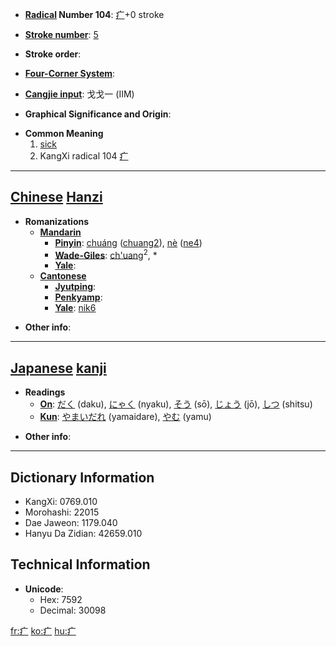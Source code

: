 * '''[[Wiktionary:Chinese radical index| Radical]] Number 104''': [[Wiktionary:Chinese radical index 疒|疒]]+0 stroke

* '''[[Wiktionary:Chinese total strokes index|Stroke number]]''': [[Wiktionary:Chinese total strokes index 5|5]]

* '''Stroke order''': 

* '''[[Wiktionary:Chinese four corner index|Four-Corner System]]''': 

* '''[[Wiktionary:Chinese Cangjie index|Cangjie input]]''': 戈戈一 (IIM)

* '''Graphical Significance and Origin''': 

* '''Common Meaning'''
*# [[sick]]
*# KangXi radical 104 [[Wiktionary:Chinese radical index 疒|疒]]


----

== [[Chinese]] [[Hanzi]] ==

* '''Romanizations'''
** '''[[Mandarin]]'''
*** '''[[Pinyin]]''': [[chuáng]] ([[chuang2]]), [[nè]] ([[ne4]])
*** '''[[Wade-Giles]]''': [[ch'uang]]<sup>2</sup>, *
*** '''[[Yale]]''': 
** '''[[Cantonese]]'''
*** '''[[Jyutping]]''':
*** '''[[Penkyamp]]''': 
*** '''[[Yale]]''': [[nik6]]

* '''Other info''': 

----

== [[Japanese]] [[kanji]] ==

* '''Readings'''
** '''[[On]]''': [[だく]] (daku), [[にゃく]] (nyaku), [[そう]] (sō), [[じょう]] (jō), [[しつ]] (shitsu)
** '''[[Kun]]''': [[やまいだれ]] (yamaidare), [[やむ]] (yamu)

* '''Other info''':  

----

== Dictionary Information ==

* KangXi: 0769.010
* Morohashi: 22015
* Dae Jaweon: 1179.040
* Hanyu Da Zidian: 42659.010

== Technical Information ==

* '''Unicode''':
** Hex: 7592
** Decimal: 30098

[[fr:疒]]
[[ko:疒]]
[[hu:疒]]